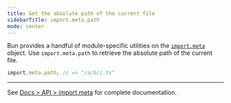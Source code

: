 ```yaml
---
title: Get the absolute path of the current file
sidebarTitle: import.meta.path
mode: center
---
```


Bun provides a handful of module-specific utilities on the [`import.meta`](https://bun.com/docs/api/import-meta) object. Use `import.meta.path` to retrieve the absolute path of the current file.

```ts /a/b/c.ts icon="/icons/typescript.svg"
import.meta.path; // => "/a/b/c.ts"
```

---

See [Docs > API > import.meta](https://bun.com/docs/api/import-meta) for complete documentation.
